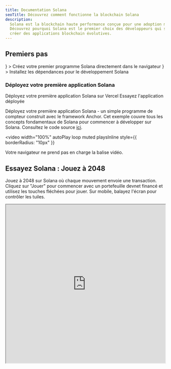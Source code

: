 ```yaml
---
title: Documentation Solana
seoTitle: Découvrez comment fonctionne la blockchain Solana
description:
  Solana est la blockchain haute performance conçue pour une adoption massive.
  Découvrez pourquoi Solana est le premier choix des développeurs qui souhaitent
  créer des applications blockchain évolutives.
---
```


## Premiers pas

<Cards>
  <Card
    title="Démarrage rapide"
    href="/docs/intro/quick-start"
    icon={<Rocket />}
  >
    Créez votre premier programme Solana directement dans le navigateur
  </Card>
  <Card
    title="Configurer l'environnement local"
    href="/docs/intro/installation"
    icon={<Download />}
  >
    Installez les dépendances pour le développement Solana
  </Card>
</Cards>

### Déployez votre première application Solana

<Cards>
  <Card
    title="Déployer sur Vercel"
    href="https://vercel.com/new/clone?repository-url=https%3A%2F%2Fgithub.com%2Fsolana-developers%2Fanchor-web3js-nextjs&root-directory=frontend&demo-title=Anchor%20Web3.js%20Next.js%20Demo&demo-description=An%20example%20deployment%20of%20the%20Anchor%20Web3.js%20Next.js%20project.&demo-url=https%3A%2F%2Fanchor-web3js-nextjs.vercel.app%2F&project-name=anchor-web3js-nextjs&repository-name=anchor-web3js-nextjs"
  >
    Déployez votre première application Solana sur Vercel
  </Card>
  <Card
    title="Aperçu Vercel"
    href="https://anchor-web3js-nextjs-jade.vercel.app/"
  >
    Essayez l'application déployée
  </Card>
</Cards>

Déployez votre première application Solana - un simple programme de compteur
construit avec le framework Anchor. Cet exemple couvre tous les concepts
fondamentaux de Solana pour commencer à développer sur Solana. Consultez le code
source [ici](https://github.com/solana-developers/anchor-web3js-nextjs).

<Accordions>
<Accordion title="Démo de l'application">

<video
  width="100%"
  autoPlay
  loop
  muted
  playsInline
  style={{
    borderRadius: "10px"
  }}
>
  <source src="/assets/docs/counter.mp4" type="video/mp4" />
  Votre navigateur ne prend pas en charge la balise vidéo.
</video>

</Accordion>
</Accordions>

## Essayez Solana : Jouez à 2048

Jouez à 2048 sur Solana où chaque mouvement envoie une transaction. Cliquez sur
"Jouer" pour commencer avec un portefeuille devnet financé et utilisez les
touches fléchées pour jouer. Sur mobile, balayez l'écran pour contrôler les
tuiles.

<Accordions>
<Accordion title="Jouer à Solana 2048">

<iframe
  src="https://solplay.de/solana-2048/"
  width="100%"
  height="500"
  style={{
    borderRadius: "12px",
    border: "2px solid rgba(0, 0, 0, 0.2)",
    maxWidth: "100%",
    minHeight: "300px",
    aspectRatio: "1"
  }}
  scrolling="no"
/>

</Accordion>
</Accordions>

Créé par [Jonas](https://x.com/SolPlay_jonas), de l'équipe DevRel de la
Fondation Solana.

## Commencez à apprendre

Découvrez les concepts clés spécifiques au développement sur Solana.

<Cards>
  <Card title="Comptes" href="/docs/core/accounts">
    Comment Solana stocke les données
  </Card>
  <Card title="Frais sur Solana" href="/docs/core/fees">
    Coûts pour envoyer des transactions sur Solana
  </Card>
  <Card title="Transactions" href="/docs/core/transactions">
    Comment interagir avec le réseau Solana
  </Card>
  <Card title="Programmes" href="/docs/core/programs">
    Smart contracts sur Solana
  </Card>
  <Card title="Adresses dérivées de programmes" href="/docs/core/pda">
    Comment générer des adresses déterministes
  </Card>
  <Card title="Invocation entre programmes" href="/docs/core/cpi">
    Comment appeler un programme depuis un autre
  </Card>
</Cards>

### Développement côté client

Les SDK suivants sont les SDK officiels pour Solana développés par
[Anza](https://anza.xyz).

#### SDK officiels

| Langage                 | SDK                                                                |
| ----------------------- | ------------------------------------------------------------------ |
| Rust                    | [solana_sdk](/docs/clients/official/rust)                          |
| Typescript (Recommandé) | [@solana/kit](/docs/clients/official/javascript#solana-kit)        |
| Typescript (Ancien)     | [@solana/web3.js](/docs/clients/official/javascript#solana-web3js) |

#### SDK communautaires

Voici les SDK développés par la communauté pour différents langages :

| Langage  | SDK                                                                                                                                       |
| -------- | ----------------------------------------------------------------------------------------------------------------------------------------- |
| Python   | [solders](https://github.com/kevinheavey/solders)                                                                                         |
| Java     | [sava](https://sava.software) ou [solanaj](https://github.com/skynetcap/solanaj) ou [solana4j](https://github.com/LMAX-Exchange/solana4j) |
| C++      | [solcpp](https://github.com/mschneider/solcpp) ou [solana-c](https://github.com/VAR-META-Tech/solana-c-sdk)                               |
| Go       | [solana-go](https://github.com/gagliardetto/solana-go)                                                                                    |
| Kotlin   | [sol4k](https://github.com/sol4k/sol4k) ou [solanaKT](https://github.com/metaplex-foundation/SolanaKT)                                    |
| Dart     | [solana](https://github.com/espresso-cash/espresso-cash-public/tree/master/packages/solana)                                               |
| C#       | [solnet](https://github.com/bmresearch/Solnet)                                                                                            |
| GdScript | [godot](https://github.com/Virus-Axel/godot-solana-sdk/)                                                                                  |

<Callout type="warn">
  Les SDK communautaires ne sont pas garantis d'être à jour ou d'inclure toutes
  les fonctionnalités des SDK officiels.
</Callout>

## Exécuter un validator

Découvrez ce que cela implique d'opérer un validator Solana et d'aider à
sécuriser le réseau.

<Cards>
  <Card title="Validators" href="https://docs.anza.xyz/validator/anatomy">
    Nœuds individuels sécurisant le réseau Solana
  </Card>
  <Card
    title="Configuration requise"
    href="https://docs.anza.xyz/operations/requirements"
  >
    Configuration matérielle recommandée et SOL requis pour opérer un validator
  </Card>
  <Card
    title="Configuration d'un validator"
    href="https://docs.anza.xyz/operations/setup-a-validator"
  >
    Configurer un validator et se connecter à un cluster pour la première fois
  </Card>
</Cards>

## Obtenir de l'aide

Obtenez de l'aide de la communauté Solana sur
[Solana StackExchange](https://solana.stackexchange.com).
